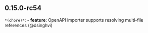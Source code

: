 ## 0.15.0-rc54
`*(chore)*`: - **feature**: OpenAPI importer supports resolving multi-file references (@dsinghvi)

